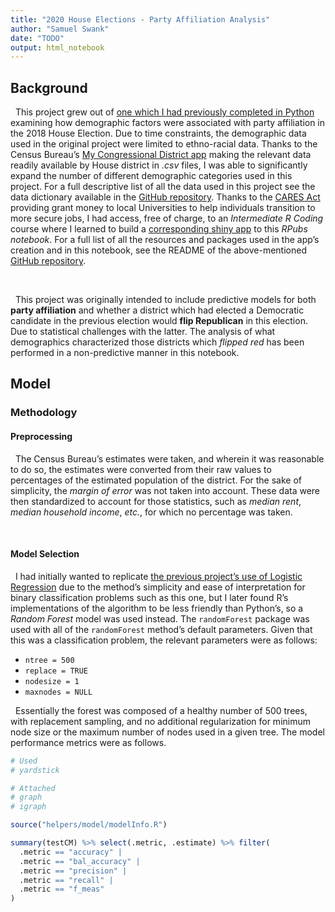 ```yaml
---
title: "2020 House Elections - Party Affiliation Analysis"
author: "Samuel Swank"
date: "TODO"
output: html_notebook
---
```


## Background

|   This project grew out of [one which I had previously completed in Python](https://github.com/shengjiyang/2018-House-Results) examining how demographic factors were associated with party affiliation in the 2018 House Election. Due to time constraints, the demographic data used in the original project were limited to ethno-racial data. Thanks to the Census Bureau's [My Congressional District app](https://www.census.gov/mycd/) making the relevant data readily available by House district in *.csv* files, I was able to significantly expand the number of different demographic categories used in this project. For a full descriptive list of all the data used in this project see the data dictionary available in the [GitHub repository](https://github.com/shengjiyang/2020-House-Flipped-Seats). Thanks to the [CARES Act](https://home.treasury.gov/policy-issues/cares) providing grant money to local Universities to help individuals transition to more secure jobs, I had access, free of charge, to an *Intermediate R Coding* course where I learned to build a [corresponding shiny app](https://samuelswank.shinyapps.io/2020-House-Results/) to this *RPubs notebook*. For a full list of all the resources and packages used in the app's creation and in this notebook, see the README of the above-mentioned [GitHub repository](https://github.com/shengjiyang/2020-House-Flipped-Seats).

\  

|   This project was originally intended to include predictive models for both **party affiliation** and whether a district which had elected a Democratic candidate in the previous election would **flip Republican** in this election. Due to statistical challenges with the latter. The analysis of what demographics characterized those districts which *flipped red* has been performed in a non-predictive manner in this notebook.

## Model

### Methodology

#### Preprocessing

|   The Census Bureau's estimates were taken, and wherein it was reasonable to do so, the estimates were converted from their raw values to percentages of the estimated population of the district. For the sake of simplicity, the *margin of error* was not taken into account. These data were then standardized to account for those statistics, such as *median rent*, *median household income*, *etc.*, for which no percentage was taken.

\  

#### Model Selection

|   I had initially wanted to replicate [the previous project's use of Logistic Regression](https://medium.com/swlh/democrat-or-republican-politics-and-logistic-regression-7639648be5f0) due to the method's simplicity and ease of interpretation for binary classification problems such as this one, but I later found R's implementations of the algorithm to be less friendly than Python's, so a *Random Forest* model was used instead. The `randomForest` package was used with all of the `randomForest` method's default parameters. Given that this was a classification problem, the relevant parameters were as follows: 

- `ntree = 500` 
- `replace = TRUE` 
- `nodesize = 1`
- `maxnodes = NULL`

|   Essentially the forest was composed of a healthy number of 500 trees, with replacement sampling, and no additional regularization for minimum node size or the maximum number of nodes used in a given tree. The model performance metrics were as follows.

```r
# Used
# yardstick

# Attached
# graph
# igraph

source("helpers/model/modelInfo.R")
```

```r
summary(testCM) %>% select(.metric, .estimate) %>% filter(
  .metric == "accuracy" |
  .metric == "bal_accuracy" |
  .metric == "precision" |
  .metric == "recall" | 
  .metric == "f_meas"
)
```

